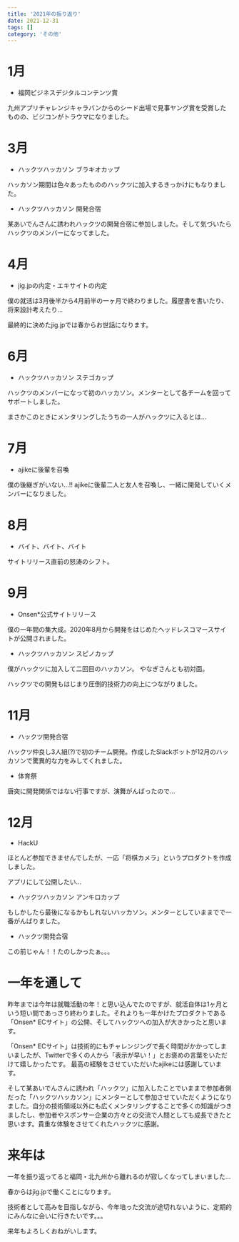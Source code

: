 ```yaml
---
title: '2021年の振り返り'
date: 2021-12-31
tags: []
category: 'その他'
---
```


# 1月

- 福岡ビジネスデジタルコンテンツ賞

九州アプリチャレンジキャラバンからのシード出場で見事ヤング賞を受賞したものの、ビジコンがトラウマになりました。

# 3月

- ハックツハッカソン ブラキオカップ

ハッカソン期間は色々あったもののハックツに加入するきっかけにもなりました。

- ハックツハッカソン 開発合宿

某あいでんさんに誘われハックツの開発合宿に参加しました。そして気づいたらハックツのメンバーになってました。

# 4月

- jig.jpの内定・エキサイトの内定

僕の就活は3月後半から4月前半の一ヶ月で終わりました。履歴書を書いたり、将来設計考えたり…

最終的に決めたjig.jpでは春からお世話になります。

# 6月

- ハックツハッカソン ステゴカップ

ハックツのメンバーになって初のハッカソン。メンターとして各チームを回ってサポートしました。

まさかこのときにメンタリングしたうちの一人がハックツに入るとは…

# 7月

- ajikeに後輩を召喚

僕の後継ぎがいない…!! ajikeに後輩二人と友人を召喚し、一緒に開発していくメンバーになりました。

# 8月

- バイト、バイト、バイト

サイトリリース直前の怒涛のシフト。

# 9月

- Onsen*公式サイトリリース

僕の一年間の集大成。2020年8月から開発をはじめたヘッドレスコマースサイトが公開されました。

- ハックツハッカソン スピノカップ

僕がハックツに加入して二回目のハッカソン。 やなぎさんとも初対面。

ハックツでの開発もはじまり圧倒的技術力の向上につながりました。

# 11月

- ハックツ開発合宿

ハックツ仲良し3人組(?)で初のチーム開発。作成したSlackボットが12月のハッカソンで驚異的な力をみしてくれました。

- 体育祭

唐突に開発関係ではない行事ですが、演舞がんばったので…

# 12月

- HackU

ほとんど参加できませんでしたが、一応「将棋カメラ」というプロダクトを作成しました。

アプリにして公開したい…

- ハックツハッカソン アンキロカップ

もしかしたら最後になるかもしれないハッカソン。メンターとしていままでで一番がんばりました。

- ハックツ開発合宿

この前じゃん！！たのしかったぁ。。。

# 一年を通して

昨年までは今年は就職活動の年！と思い込んでたのですが、就活自体は1ヶ月という短い間であっさり終わりました。それよりも一年かけたプロダクトである「Onsen*
ECサイト」の公開、そしてハックツへの加入が大きかったと思います。

「Onsen*
ECサイト」は技術的にもチャレンジングで長く時間がかかってしまいましたが、Twitterで多くの人から「表示が早い！」とお褒めの言葉をいただけて嬉しかったです。
最高の経験をさせていただいたajikeには感謝しています。

そして某あいでんさんに誘われ「ハックツ」に加入したことでいままで参加者側だった「ハックツハッカソン」にメンターとして参加させていただくようになりました。自分の技術領域以外にも広くメンタリングすることで多くの知識がつきましたし、参加者やスポンサー企業の方々との交流で人間としても成長できたと思います。貴重な体験をさせてくれたハックツに感謝。

# 来年は

一年を振り返ってると福岡・北九州から離れるのが寂しくなってしまいました…

春からはjig.jpで働くことになります。

技術者として高みを目指しながら、今年培った交流が途切れないように、定期的にみんなに会いに行きたいです。。。

来年もよろしくおねがいします。
